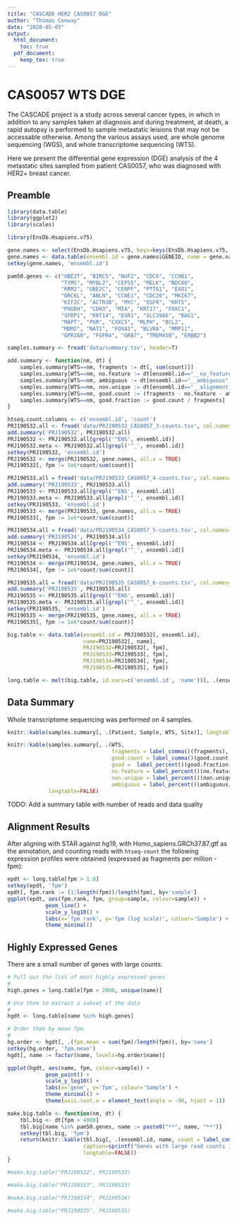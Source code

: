 ```yaml
---
title: "CASCADE HER2 CAS0057 DGE"
author: "Thomas Conway"
date: "2020-05-05"
output:
  html_document:
    toc: true
  pdf_document:
    keep_tex: true
---
```


# CAS0057 WTS DGE

The CASCADE project is a study across several cancer types, in which
in addition to any samples taken at diagnosis and during treatment,
at death, a rapid autopsy is performed to sample metastatic leisions
that may not be accessable otherwise. Among the various assays used, are
whole genome sequencing (WGS), and whole transcriptome sequencing (WTS).

Here we present the differential gene expression (DGE) analysis of the
4 metastatic sites sampled from patient CAS0057, who was diagnosed with
HER2+ breast cancer.

## Preamble

```r
library(data.table)
library(ggplot2)
library(scales)

library(EnsDb.Hsapiens.v75)

gene.names <- select(EnsDb.Hsapiens.v75, keys=keys(EnsDb.Hsapiens.v75, keytype="GENEID"), keytype="GENEID", columns=c("GENEID", "GENENAME"))
gene.names <- data.table(ensembl.id = gene.names$GENEID, name = gene.names$GENENAME)
setkey(gene.names, 'ensembl.id')

pam50.genes <- c("UBE2T", "BIRC5", "NUF2", "CDC6", "CCNB1",
                 "TYMS", "MYBL2", "CEP55", "MELK", "NDC80",
                 "RRM2", "UBE2C", "CENPF", "PTTG1", "EXO1",
                 "ORC6L", "ANLN", "CCNE1", "CDC20", "MKI67",
                 "KIF2C", "ACTR3B", "MYC", "EGFR", "KRT5",
                 "PHGDH", "CDH3", "MIA", "KRT17", "FOXC1",
                 "SFRP1", "KRT14", "ESR1", "SLC39A6", "BAG1",
                 "MAPT", "PGR", "CXXC5", "MLPH", "BCL2",
                 "MDM2", "NAT1", "FOXA1", "BLVRA", "MMP11",
                 "GPR160", "FGFR4", "GRB7", "TMEM45B", "ERBB2")

samples.summary <- fread('data/summary.tsv', header=T)

add.summary <- function(nm, dt) {
    samples.summary[WTS==nm, fragments := dt[, sum(count)]]
    samples.summary[WTS==nm, no.feature := dt[ensembl.id=="__no_feature", sum(count)]]
    samples.summary[WTS==nm, ambiguous := dt[ensembl.id=="__ambiguous", sum(count)]]
    samples.summary[WTS==nm, non.unique := dt[ensembl.id=="__alignment_not_unique", sum(count)]]
    samples.summary[WTS==nm, good.count := (fragments - no.feature - ambiguous - non.unique)]
    samples.summary[WTS==nm, good.fraction := good.count / fragments]
}

htseq.count.columns <- c('ensembl.id', 'count')
PRJ190532.all <- fread('data/PRJ190532_CAS0057_3-counts.tsv', col.names=htseq.count.columns)
add.summary('PRJ190532', PRJ190532.all)
PRJ190532 <- PRJ190532.all[grepl('^ENS', ensembl.id)]
PRJ190532.meta <- PRJ190532.all[grepl('^_', ensembl.id)]
setkey(PRJ190532, 'ensembl.id')
PRJ190532 <- merge(PRJ190532, gene.names, all.x = TRUE)
PRJ190532[, fpm := 1e6*count/sum(count)]

PRJ190533.all = fread('data/PRJ190533_CAS0057_4-counts.tsv', col.names=htseq.count.columns)
add.summary('PRJ190533', PRJ190533.all)
PRJ190533 <- PRJ190533.all[grepl('^ENS', ensembl.id)]
PRJ190533.meta <- PRJ190533.all[grepl('^_', ensembl.id)]
setkey(PRJ190533, 'ensembl.id')
PRJ190533 <- merge(PRJ190533, gene.names, all.x = TRUE)
PRJ190533[, fpm := 1e6*count/sum(count)]

PRJ190534.all = fread('data/PRJ190534_CAS0057_5-counts.tsv', col.names=htseq.count.columns)
add.summary('PRJ190534', PRJ190534.all)
PRJ190534 <- PRJ190534.all[grepl('^ENS', ensembl.id)]
PRJ190534.meta <- PRJ190534.all[grepl('^_', ensembl.id)]
setkey(PRJ190534, 'ensembl.id')
PRJ190534 <- merge(PRJ190534, gene.names, all.x = TRUE)
PRJ190534[, fpm := 1e6*count/sum(count)]

PRJ190535.all = fread('data/PRJ190535_CAS0057_6-counts.tsv', col.names=htseq.count.columns)
add.summary('PRJ190535', PRJ190535.all)
PRJ190535 <- PRJ190535.all[grepl('^ENS', ensembl.id)]
PRJ190535.meta <- PRJ190535.all[grepl('^_', ensembl.id)]
setkey(PRJ190535, 'ensembl.id')
PRJ190535 <- merge(PRJ190535, gene.names, all.x = TRUE)
PRJ190535[, fpm := 1e6*count/sum(count)]

big.table <- data.table(ensembl.id = PRJ190532[, ensembl.id],
                        name=PRJ190532[, name],
                        PRJ190532=PRJ190532[, fpm],
                        PRJ190533=PRJ190533[, fpm],
                        PRJ190534=PRJ190534[, fpm],
                        PRJ190535=PRJ190535[, fpm])

long.table <- melt(big.table, id.vars=c('ensembl.id', 'name'))[, .(ensembl.id, name, sample = variable, fpm = value)]
```

## Data Summary

Whole transcriptome sequencing was performed on 4 samples.

```r
knitr::kable(samples.summary[, .(Patient, Sample, WTS, Site)], longtable=FALSE)
```

```r
knitr::kable(samples.summary[, .(WTS,
                                 fragments = label_comma()(fragments),
                                 good.count = label_comma()(good.count),
                                 good =  label_percent()(good.fraction),
                                 no.feature = label_percent()(no.feature/fragments),
                                 non.unique = label_percent()(non.unique/fragments),
                                 ambiguous = label_percent()(ambiguous/fragments))],
             longtable=FALSE)
```

TODO: Add a summary table with number of reads and data quality

## Alignment Results

After aligning with STAR against hg19, with Homo\_sapiens.GRCh37.87.gtf
as the annotation, and counting reads with `htseq-count` the following
expression profiles were obtained (expressed as fragments per million - fpm):


```r
epdt <- long.table[fpm > 1.0]
setkey(epdt, 'fpm')
epdt[, fpm.rank := (1:length(fpm))/length(fpm), by='sample']
ggplot(epdt, aes(fpm.rank, fpm, group=sample, colour=sample)) +
            geom_line() +
            scale_y_log10() +
            labs(x='fpm rank', y='fpm (log scale)', colour='Sample') +
            theme_minimal()
```

## Highly Expressed Genes

There are a small number of genes with large counts.

```r
# Pull out the list of most highly expressed genes
#
high.genes = long.table[fpm > 2000, unique(name)]

# Use them to extract a subset of the data
#
hgdt <- long.table[name %in% high.genes]

# Order them by mean fpm.
#
hg.order <- hgdt[, .(fpm.mean = sum(fpm)/length(fpm)), by='name']
setkey(hg.order, 'fpm.mean')
hgdt[, name := factor(name, levels=hg.order$name)]

ggplot(hgdt, aes(name, fpm, colour=sample)) +
            geom_point() +
            scale_y_log10() +
            labs(x='gene', y='fpm', colour='Sample') +
            theme_minimal() +
            theme(axis.text.x = element_text(angle = -90, hjust = 1))
```

```r
make.big.table <- function(nm, dt) {
    tbl.big <- dt[fpm > 4000]
    tbl.big[name %in% pam50.genes, name := paste0("**", name, "**")]
    setkey(tbl.big, 'fpm')
    return(knitr::kable(tbl.big[, .(ensembl.id, name, count = label_comma()(count), fpm)],
                        caption=sprintf("Genes with large read counts in %s", nm),
                        longtable=FALSE))
}
```

```r
#make.big.table("PRJ190532", PRJ190532)
```

```r
#make.big.table("PRJ190533", PRJ190533)
```

```r
#make.big.table("PRJ190534", PRJ190534)
```

```r
#make.big.table("PRJ190535", PRJ190535)
```

